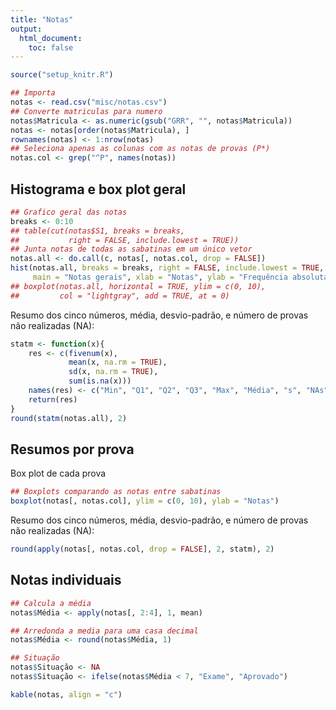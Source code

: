 ```yaml
---
title: "Notas"
output:
  html_document:
    toc: false
---
```


```r
source("setup_knitr.R")
```

```r
## Importa
notas <- read.csv("misc/notas.csv")
## Converte matriculas para numero
notas$Matricula <- as.numeric(gsub("GRR", "", notas$Matricula))
notas <- notas[order(notas$Matricula), ]
rownames(notas) <- 1:nrow(notas)
## Seleciona apenas as colunas com as notas de provas (P*)
notas.col <- grep("^P", names(notas))
```

## Histograma e box plot geral

```r
## Grafico geral das notas
breaks <- 0:10
## table(cut(notas$S1, breaks = breaks,
##           right = FALSE, include.lowest = TRUE))
## Junta notas de todas as sabatinas em um único vetor
notas.all <- do.call(c, notas[, notas.col, drop = FALSE])
hist(notas.all, breaks = breaks, right = FALSE, include.lowest = TRUE,
     main = "Notas gerais", xlab = "Notas", ylab = "Frequência absoluta")
## boxplot(notas.all, horizontal = TRUE, ylim = c(0, 10),
##         col = "lightgray", add = TRUE, at = 0)
```

Resumo dos cinco números, média, desvio-padrão, e número de provas não
realizadas (NA):

```r
statm <- function(x){
    res <- c(fivenum(x),
             mean(x, na.rm = TRUE),
             sd(x, na.rm = TRUE),
             sum(is.na(x)))
    names(res) <- c("Min", "Q1", "Q2", "Q3", "Max", "Média", "s", "NAs")
    return(res)
}
round(statm(notas.all), 2)
```

## Resumos por prova

Box plot de cada prova

```r
## Boxplots comparando as notas entre sabatinas
boxplot(notas[, notas.col], ylim = c(0, 10), ylab = "Notas")
```

Resumo dos cinco números, média, desvio-padrão, e número de provas não
realizadas (NA):

```r
round(apply(notas[, notas.col, drop = FALSE], 2, statm), 2)
```

## Notas individuais

<!-- **Aqui estão apenas as notas individuais de cada sabatina. Veja na seção -->
<!-- abaixo as médias finais calculadas!** -->

```r
## Calcula a média
notas$Média <- apply(notas[, 2:4], 1, mean)

## Arredonda a media para uma casa decimal
notas$Média <- round(notas$Média, 1)

## Situação
notas$Situação <- NA
notas$Situação <- ifelse(notas$Média < 7, "Exame", "Aprovado")
```

```r
kable(notas, align = "c")
```
